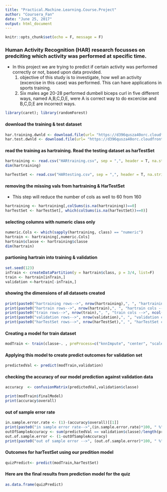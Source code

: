 ```yaml
---
title: "Practical.Machine.Learning.Course.Project"
author: "Coursera_Fan"
date: "June 25, 2017"
output: html_document
---
```


```r
knitr::opts_chunk$set(echo = F, message = F)
```

### Human Activity Recognition (HAR) research focusses on predciting which activity was performed at specific time.
*  In this project we are trying to predict if certain activity was performed correctly or not, based upon data provided.
    1.  objective of this study is to investigate, how well an activity (excercise in this case) was performed. This can have applications in sports training.
    2.  Six males age 20-28 performed dumbell biceps curl in five different ways, named A,B,C,D,E, were A is correct way to do excercise and B,C,D,E are incorrect ways.


```r
library(caret); library(randomForest)
```

#### download the training & test dataset
```r
har.training.dwnld <- download.file(url= "https://d396qusza40orc.cloudfront.net/predmachlearn/pml-training.csv", destfile= "HARtraining.csv")
har.test.dwnld <- download.file(url= "https://d396qusza40orc.cloudfront.net/predmachlearn/pml-testing.csv" , destfile= "HARtesting.csv")
```
####  read the training as hartraining. Read the testing dataset as harTestSet
```r
hartraining <- read.csv("HARtraining.csv", sep = ",", header = T, na.strings = c("NA",".","#DIV/0!"))
dim(hartraining)

harTestSet <- read.csv("HARtesting.csv", sep = ",", header = T, na.strings = c("NA",".","#DIV/0!"))
```
####  removing the missing vals from hartraining & HarTestSet
*  This step will reduce the number of cols as well to 60 from 160
```r
hartraining <- hartraining[,colSums(is.na(hartraining))==0]
harTestSet <- harTestSet[, which(colSums(is.na(harTestSet))==0)]

```
####  selecting columns with numeric class only
```r
numeric.Cols <- which(sapply(hartraining, class) == "numeric")
hartrain <- hartraining[,numeric.Cols]
hartrain$classe <- hartraining$classe
dim(hartrain)
```
#### partioning hartrain into training & validation
```r
set.seed(123)
inTrain <- createDataPartition(y = hartrain$class, p = 3/4, list=F)
train <- hartrain[inTrain,]
validation <-hartrain[-inTrain,]
```
#### showing the dimensions of all datasets created
```r
print(paste0("hartraining rows-->", nrow(hartraining),", ", "hartraining cols -->", ncol(hartraining)))
print(paste0("hartrain rows-->", nrow(hartrain),", ", "hartrain cols -->", ncol(hartrain)))
print(paste0("train rows-->", nrow(train),", ", "train cols -->", ncol(train)))
print(paste0("validation rows-->", nrow(validation),", ", "validation cols -->", ncol(validation)))
print(paste0("harTestSet rows-->", nrow(harTestSet),", ", "harTestSet cols -->", ncol(harTestSet)))
```
#### Creating a model for train dataset
```r
modTrain <- train(classe~. , preProcess=c("knnImpute", "center", "scale"), method="rf", data=train)
```
#### Applying this model to create predict outcomes for validation set
```r
predictedVal <- predict(modTrain,validation)
```
#### checking the accuracy of our model prediction against validation data
```r
accuracy  <- confusionMatrix(predictedVal,validation$classe)
```
```r
print(modTrain$finalModel)
print(accuracy$overall)
```
####  out of sample error rate
```r
in.sample.error.rate <- (1)-(accuracy$overall)[[1]]
print(paste0("in sample error rate-->",(in.sample.error.rate)*100, " %"))
outOfSampleAccuracy <- sum(predictedVal == validation$classe)/length(predictedVal)
out.of.sample.error <- (1-outOfSampleAccuracy)
print(paste0("out of sample error -->", (out.of.sample.error)*100, " %"))
```

####  Outcomes for harTestSet using our predition model
```r
quizPredict<- predict(modTrain,harTestSet)
```
#### Here are the final results from prediction model for the quiz
```r
as.data.frame(quizPredict)
```